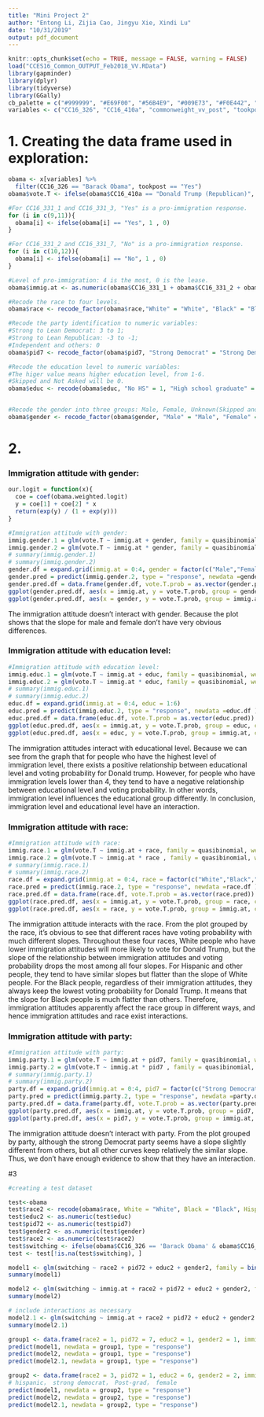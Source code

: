 ```yaml
---
title: "Mini Project 2"
author: "Entong Li, Zijia Cao, Jingyu Xie, Xindi Lu"
date: "10/31/2019"
output: pdf_document
---
```


```r
knitr::opts_chunk$set(echo = TRUE, message = FALSE, warning = FALSE)
load("CCES16_Common_OUTPUT_Feb2018_VV.RData")
library(gapminder)
library(dplyr)
library(tidyverse)
library(GGally)
cb_palette = c("#999999", "#E69F00", "#56B4E9", "#009E73", "#F0E442", "#0072B2", "#D55E00", "#CC79A7")
variables <- c("CC16_326", "CC16_410a", "commonweight_vv_post", "tookpost","gender","educ","race","pid7", "CC16_331_1","CC16_331_2","CC16_331_3","CC16_331_7")
```

# 1. Creating the data frame used in exploration:

```r
obama <- x[variables] %>%
  filter(CC16_326 == "Barack Obama", tookpost == "Yes")
obama$vote.T <- ifelse(obama$CC16_410a == "Donald Trump (Republican)", 1,0)

#For CC16_331_1 and CC16_331_3, "Yes" is a pro-immigration response.
for (i in c(9,11)){
  obama[i] <- ifelse(obama[i] == "Yes", 1 , 0)
}

#For CC16_331_2 and CC16_331_7, "No" is a pro-immigration response.
for (i in c(10,12)){
  obama[i] <- ifelse(obama[i] == "No", 1 , 0)
}

#Level of pro-immigration: 4 is the most, 0 is the lease.
obama$immig.at <- as.numeric(obama$CC16_331_1 + obama$CC16_331_2 + obama$CC16_331_3 + obama$CC16_331_7)

#Recode the race to four levels.
obama$race <- recode_factor(obama$race,"White" = "White", "Black" = "Black", "Hispanic" = "Hispanic", .default = "Other")

#Recode the party identification to numeric variables:
#Strong to Lean Democrat: 3 to 1;
#Strong to Lean Republican: -3 to -1;
#Independent and others: 0
obama$pid7 <- recode_factor(obama$pid7, "Strong Democrat" = "Strong Democrat", "Not very strong Democrat" = "Not very strong Democrat", "Lean Democrat" = "Lean Democrat", "Strong Republican" = "Strong Republican", "Not very strong Republican" = "Not very strong Republican", "Lean Republican" = "Lean Republican", .default = "Other")

#Recode the education level to numeric variables:
#The higer value means higher education level, from 1-6.
#Skipped and Not Asked will be 0.
obama$educ <- recode(obama$educ, "No HS" = 1, "High school graduate" = 2, "Some college" = 3, "2-year" = 4, "4-year" = 5, "Post-grad" = 6, .default = 0)


#Recode the gender into three groups: Male, Female, Unknown(Skipped and Not asked)
obama$gender <- recode_factor(obama$gender, "Male" = "Male", "Female" = "Female", .default = "Unknown")
```


# 2.

### Immigration attitude with gender:

```r

our.logit = function(x){
  coe = coef(obama.weighted.logit)
  y = coe[1] + coe[2] * x
  return(exp(y) / (1 + exp(y)))
}

#Immigration attitude with gender:
immig.gender.1 = glm(vote.T ~ immig.at + gender, family = quasibinomial, weights = commonweight_vv_post, data = obama)
immig.gender.2 = glm(vote.T ~ immig.at * gender, family = quasibinomial, weights = commonweight_vv_post, data = obama)
# summary(immig.gender.1)
# summary(immig.gender.2)
gender.df = expand.grid(immig.at = 0:4, gender = factor(c("Male","Female")))
gender.pred = predict(immig.gender.2, type = "response", newdata =gender.df )
gender.pred.df = data.frame(gender.df, vote.T.prob = as.vector(gender.pred))
ggplot(gender.pred.df, aes(x = immig.at, y = vote.T.prob, group = gender, color = gender)) + geom_line() + xlab("Immigration attitude") + ylab("Probability of voting Donald Trump")
ggplot(gender.pred.df, aes(x = gender, y = vote.T.prob, group = immig.at, color = immig.at)) + geom_line() + labs(color = "Immigration attitude") + ylab("Probability of voting Donald Trump")
```

The immigration attitude doesn't interact with gender. Because the plot shows that the slope for male and female don't have very obvious differences.  \n


### Immigration attitude with education level:

```r
#Immigration attitude with education level:
immig.educ.1 = glm(vote.T ~ immig.at + educ, family = quasibinomial, weights = commonweight_vv_post, data = obama)
immig.educ.2 = glm(vote.T ~ immig.at * educ, family = quasibinomial, weights = commonweight_vv_post, data = obama)
# summary(immig.educ.1)
# summary(immig.educ.2)
educ.df = expand.grid(immig.at = 0:4, educ = 1:6)
educ.pred = predict(immig.educ.2, type = "response", newdata =educ.df )
educ.pred.df = data.frame(educ.df, vote.T.prob = as.vector(educ.pred))
ggplot(educ.pred.df, aes(x = immig.at, y = vote.T.prob, group = educ, color = educ)) + geom_line() + xlab("Immigration attitude") + ylab("Probability of voting Donald Trump") + labs(color = "education level")
ggplot(educ.pred.df, aes(x = educ, y = vote.T.prob, group = immig.at, color = immig.at)) + geom_line() + labs(color = "Immigration attitude") + ylab("Probability of voting Donald Trump")
```

The immigration attitudes interact with educational level. Because we can see from the graph that for people who have the highest level of immigration level, there exists a positive relationship between educational level and voting probability for Donald trump. However, for people who have immigration levels lower than 4, they tend to have a negative relationship between educational level and voting probability. In other words, immigration level influences the educational group differently. In conclusion, immigration level and educational level have an interaction. \n


### Immigration attitude with race:

```r
#Immigration attitude with race:
immig.race.1 = glm(vote.T ~ immig.at + race, family = quasibinomial, weights = commonweight_vv_post, data = obama)
immig.race.2 = glm(vote.T ~ immig.at * race , family = quasibinomial, weights = commonweight_vv_post, data = obama)
# summary(immig.race.1)
# summary(immig.race.2)
race.df = expand.grid(immig.at = 0:4, race = factor(c("White","Black","Hispanic","Other")))
race.pred = predict(immig.race.2, type = "response", newdata =race.df )
race.pred.df = data.frame(race.df, vote.T.prob = as.vector(race.pred))
ggplot(race.pred.df, aes(x = immig.at, y = vote.T.prob, group = race, color = race)) + geom_line() + xlab("Immigration attitude") + ylab("Probability of voting Donald Trump") 
ggplot(race.pred.df, aes(x = race, y = vote.T.prob, group = immig.at, color = immig.at)) + geom_line() + labs(color = "Immigration attitude") + ylab("Probability of voting Donald Trump")
```

The immigration attitude interacts with the race. From the plot grouped by the race, it's obvious to see that different races have voting probability with much different slopes. Throughout these four races, White people who have lower immigration attitudes will more likely to vote for Donald Trump, but the slope of the relationship between immigration attitudes and voting probability drops the most among all four slopes. For Hispanic and other people, they tend to have similar slopes but flatter than the slope of White people. For the Black people, regardless of their immigration attitudes, they always keep the lowest voting probability for Donald Trump. It means that the slope for Black people is much flatter than others. Therefore, immigration attitudes apparently affect the race group in different ways, and hence immigration attitudes and race exist interactions. \n


### Immigration attitude with party:

```r
#Immigration attitude with party:
immig.party.1 = glm(vote.T ~ immig.at + pid7, family = quasibinomial, weights = commonweight_vv_post, data = obama)
immig.party.2 = glm(vote.T ~ immig.at * pid7 , family = quasibinomial, weights = commonweight_vv_post, data = obama)
# summary(immig.party.1)
# summary(immig.party.2)
party.df = expand.grid(immig.at = 0:4, pid7 = factor(c("Strong Democrat", "Not very strong Democrat", "Lean Democrat", "Strong Republican",  "Not very strong Republican", "Lean Republican",  "Other")))
party.pred = predict(immig.party.2, type = "response", newdata =party.df )
party.pred.df = data.frame(party.df, vote.T.prob = as.vector(party.pred))
ggplot(party.pred.df, aes(x = immig.at, y = vote.T.prob, group = pid7, color = pid7)) + geom_line() + xlab("Immigration attitude") + ylab("Probability of voting Donald Trump") + labs(color = "Party")
ggplot(party.pred.df, aes(x = pid7, y = vote.T.prob, group = immig.at, color = immig.at)) + geom_line() + labs(color = "Immigration attitude") + ylab("Probability of voting Donald Trump")

```


The immigration attitude doesn't interact with party. From the plot grouped by party, although the strong Democrat party seems have a slope slightly different from others, but all other curves keep relatively the similar slope. Thus, we don't have enough evidence to show that they have an interaction. \n


#3


```r
#creating a test dataset

test<-obama
test$race2 <- recode(obama$race, White = "White", Black = "Black", Hispanic = "Hispanic", .default = "Other") 
test$educ2 <- as.numeric(test$educ)
test$pid72 <- as.numeric(test$pid7)
test$gender2 <- as.numeric(test$gender)
test$race2 <- as.numeric(test$race2)
test$switching <- ifelse(obama$CC16_326 == 'Barack Obama' & obama$CC16_410a == 'Donald Trump (Republican)', 1, 0)
test <- test[!is.na(test$switching), ]
```


```r

model1 <- glm(switching ~ race2 + pid72 + educ2 + gender2, family = binomial(link='logit'), data = test, weights = commonweight_vv_post)
summary(model1)

model2 <- glm(switching ~ immig.at + race2 + pid72 + educ2 + gender2, family = binomial(link='logit'), data = test, weights = commonweight_vv_post)
summary(model2)

# include interactions as necessary
model2.1 <- glm(switching ~ immig.at + race2 + pid72 + educ2 + gender2 + immig.at * race2 + immig.at * educ2, family = binomial(link='logit'), data = test, weights = commonweight_vv_post)
summary(model2.1)

```


```r
group1 <- data.frame(race2 = 1, pid72 = 7, educ2 = 1, gender2 = 1, immig.at = 0) # white strong republican no high school male 
predict(model1, newdata = group1, type = "response")
predict(model2, newdata = group1, type = "response")
predict(model2.1, newdata = group1, type = "response")
```


```r
group2 <- data.frame(race2 = 3, pid72 = 1, educ2 = 6, gender2 = 2, immig.at = 4) 
# hispanic， strong democrat， Post-grad， female 
predict(model1, newdata = group2, type = "response")
predict(model2, newdata = group2, type = "response")
predict(model2.1, newdata = group2, type = "response")
```

